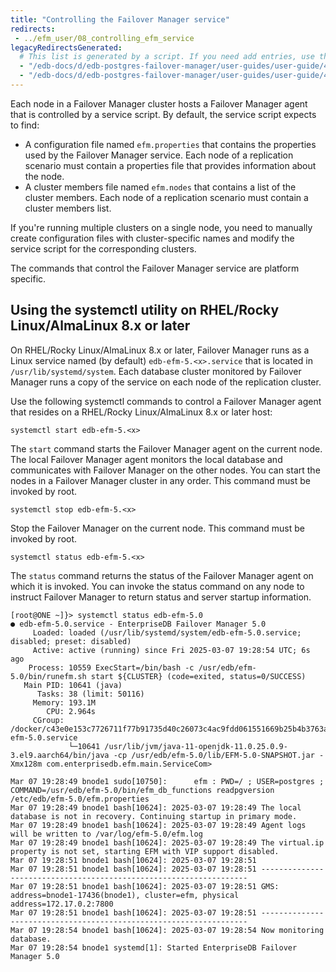 ```yaml
---
title: "Controlling the Failover Manager service"
redirects:
 - ../efm_user/08_controlling_efm_service
legacyRedirectsGenerated:
  # This list is generated by a script. If you need add entries, use the `legacyRedirects` key.
  - "/edb-docs/d/edb-postgres-failover-manager/user-guides/user-guide/4.0/controlling_efm_service.html"
  - "/edb-docs/d/edb-postgres-failover-manager/user-guides/user-guide/4.1/controlling_efm_service.html"
---
```


<div id="controlling_efm_service" class="registered_link"></div>

Each node in a Failover Manager cluster hosts a Failover Manager agent that is controlled by a service script. By default, the service script expects to find:

-   A configuration file named `efm.properties` that contains the properties used by the Failover Manager service. Each node of a replication scenario must contain a properties file that provides information about the node.
-   A cluster members file named `efm.nodes` that contains a list of the cluster members. Each node of a replication scenario must contain a cluster members list.

If you're running multiple clusters on a single node, you need to manually create configuration files with cluster-specific names and modify the service script for the corresponding clusters.

The commands that control the Failover Manager service are platform specific.

<div id="service_utility" class="registered_link"></div>

## Using the systemctl utility on RHEL/Rocky Linux/AlmaLinux 8.x or later

On RHEL/Rocky Linux/AlmaLinux 8.x or later, Failover Manager runs as a Linux service named (by default) `edb-efm-5.<x>.service` that is located in `/usr/lib/systemd/system`. Each database cluster monitored by Failover Manager runs a copy of the service on each node of the replication cluster.

Use the following systemctl commands to control a Failover Manager agent that resides on a RHEL/Rocky Linux/AlmaLinux 8.x or later host:

`systemctl start edb-efm-5.<x>`

The `start` command starts the Failover Manager agent on the current node. The local Failover Manager agent monitors the local database and communicates with Failover Manager on the other nodes. You can start the nodes in a Failover Manager cluster in any order. This command must be invoked by root.

`systemctl stop edb-efm-5.<x>`

Stop the Failover Manager on the current node. This command must be invoked by root.

`systemctl status edb-efm-5.<x>`

The `status` command returns the status of the Failover Manager agent on which it is invoked. You can invoke the status command on any node to instruct Failover Manager to return status and server startup information.

```text
[root@ONE ~]}> systemctl status edb-efm-5.0
● edb-efm-5.0.service - EnterpriseDB Failover Manager 5.0
     Loaded: loaded (/usr/lib/systemd/system/edb-efm-5.0.service; disabled; preset: disabled)
     Active: active (running) since Fri 2025-03-07 19:28:54 UTC; 6s ago
    Process: 10559 ExecStart=/bin/bash -c /usr/edb/efm-5.0/bin/runefm.sh start ${CLUSTER} (code=exited, status=0/SUCCESS)
   Main PID: 10641 (java)
      Tasks: 38 (limit: 50116)
     Memory: 193.1M
        CPU: 2.964s
     CGroup: /docker/c43e0e153c7726711f77b91735d40c26073c4ac9fdd061551669b25b4b3763a9/system.slice/edb-efm-5.0.service
             └─10641 /usr/lib/jvm/java-11-openjdk-11.0.25.0.9-3.el9.aarch64/bin/java -cp /usr/edb/efm-5.0/lib/EFM-5.0-SNAPSHOT.jar -Xmx128m com.enterprisedb.efm.main.ServiceCom>

Mar 07 19:28:49 bnode1 sudo[10750]:      efm : PWD=/ ; USER=postgres ; COMMAND=/usr/edb/efm-5.0/bin/efm_db_functions readpgversion /etc/edb/efm-5.0/efm.properties
Mar 07 19:28:49 bnode1 bash[10624]: 2025-03-07 19:28:49 The local database is not in recovery. Continuing startup in primary mode.
Mar 07 19:28:49 bnode1 bash[10624]: 2025-03-07 19:28:49 Agent logs will be written to /var/log/efm-5.0/efm.log
Mar 07 19:28:49 bnode1 bash[10624]: 2025-03-07 19:28:49 The virtual.ip property is not set, starting EFM with VIP support disabled.
Mar 07 19:28:51 bnode1 bash[10624]: 2025-03-07 19:28:51
Mar 07 19:28:51 bnode1 bash[10624]: 2025-03-07 19:28:51 -------------------------------------------------------------------
Mar 07 19:28:51 bnode1 bash[10624]: 2025-03-07 19:28:51 GMS: address=bnode1-17436(bnode1), cluster=efm, physical address=172.17.0.2:7800
Mar 07 19:28:51 bnode1 bash[10624]: 2025-03-07 19:28:51 -------------------------------------------------------------------
Mar 07 19:28:54 bnode1 bash[10624]: 2025-03-07 19:28:54 Now monitoring database.
Mar 07 19:28:54 bnode1 systemd[1]: Started EnterpriseDB Failover Manager 5.0
```

